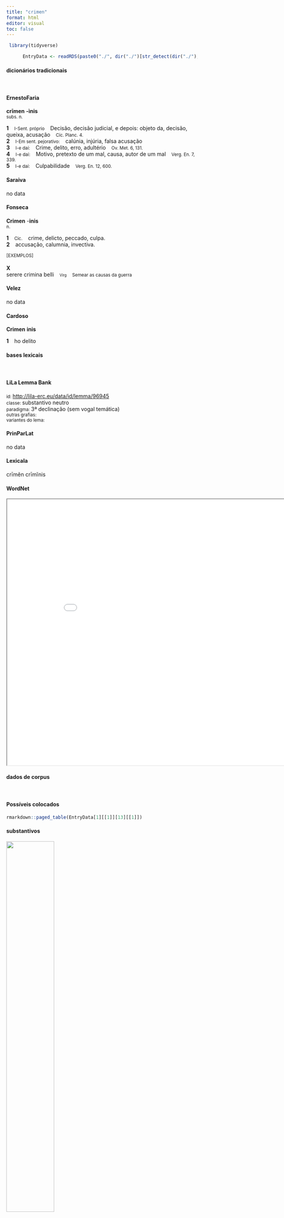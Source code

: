 ```yaml
---
title: "crimen"
format: html
editor: visual
toc: false
---
```



```r
 library(tidyverse) 

      EntryData <- readRDS(paste0("./", dir("./")[str_detect(dir("./"), "_xx99-114-105-109-101-110xx_.rds")]))

```


#### dicionários tradicionais

&emsp;




::: panel-tabset

#### ErnestoFaria

<b>crīmen</b> <b>-ìnis</b> <br> <small>subs. n.</small> <br> <small></small>   <p> <b>1</b> &ensp; <small>I-Sent. próprio</small> &ensp; Decisão, decisão judicial, e depois: objeto da, decisão, queixa, acusação &ensp; <small>Cíc. Planc. 4.</small> <br> <b>2</b> &ensp; <small>I-Em sent. pejorativo:</small> &ensp; calúnia, injúria, falsa acusação &ensp; <small></small> <br> <b>3</b> &ensp; <small>I-e daí:</small> &ensp; Crime, delito, erro, adultério &ensp; <small>Ov. Met. 6, 131.</small> <br> <b>4</b> &ensp; <small>I-e daí:</small> &ensp; Motivo, pretexto de um mal, causa, autor de um mal &ensp; <small>Verg. En. 7, 339.</small> <br> <b>5</b> &ensp; <small>I-e daí:</small> &ensp; Culpabilidade &ensp; <small>Verg. En. 12, 600.</small> </p>




#### Saraiva

no data




#### Fonseca

<b>Crimen</b> -<b>inis</b> <br> <small>n.</small>   <p> <b>1</b> &ensp; <small>Cic.</small> &ensp; crime, delicto, peccado, culpa. <br> <b>2</b> &ensp; accusação, calumnia, invectiva. </p>   <p><small>[EXEMPLOS]</small><br> <br><b>X</b><br>serere crimina belli &ensp; <small><small>Virg</small></small> &ensp; <small>Semear as causas da guerra</small> </p>




#### Velez

no data




#### Cardoso

<b>Crimen</b> <b>inis</b>   <p> <b>1</b> &ensp; ho delito </p>


:::



#### bases lexicais

&emsp;






::: panel-tabset

#### LiLa Lemma Bank

<small> id: </small> <a href=' http://lila-erc.eu/data/id/lemma/96945 ' target="_blank"> http://lila-erc.eu/data/id/lemma/96945 </a> <br>
<small> classe: </small> substantivo neutro   <br>
<small> paradigma: </small> 3ª declinação (sem vogal temática) <br>
<small> outras grafias: </small>  <br>
<small> variantes do lema: </small>  <br>





#### PrinParLat

no data




#### Lexicala

crīmĕn 
 crīmĭnis




#### WordNet

<iframe width='900' height='700' src='Media/Tree__xx99-114-105-109-101-110xx__sem_type_lexemes_pt.html'>

</iframe>


:::



#### dados de corpus

&emsp;




::: panel-tabset

#### Possíveis colocados

```r

rmarkdown::paged_table(EntryData[1][[1]][13][[1]])

```


#### substantivos

![](./Media/wordcloud__xx99-114-105-109-101-110xx__BY_collocate_scoreSUBST.webp){width=50% fig-alt='This chart plots collocate by scoreSUBST, for the headword crimen here are all the values plotted: collocate: fictus; scoreSUBST: 0. collocate: unus; scoreSUBST: 0. collocate: causa; scoreSUBST: 2. collocate: hic; scoreSUBST: 0. collocate: in; scoreSUBST: 0'}




#### adjetivos

![](./Media/wordcloud__xx99-114-105-109-101-110xx__BY_collocate_scoreADJ.webp){width=50% fig-alt='This chart plots collocate by scoreADJ, for the headword crimen here are all the values plotted: collocate: fictus; scoreADJ: 2. collocate: unus; scoreADJ: 0. collocate: causa; scoreADJ: 0. collocate: hic; scoreADJ: 0. collocate: in; scoreADJ: 0'}




#### verbos

![](./Media/wordcloud__xx99-114-105-109-101-110xx__BY_collocate_scoreVERBO.webp){width=50% fig-alt='This chart plots collocate by scoreVERBO, for the headword crimen here are all the values plotted: collocate: fictus; scoreVERBO: 0. collocate: unus; scoreVERBO: 0. collocate: causa; scoreVERBO: 0. collocate: hic; scoreVERBO: 0. collocate: in; scoreVERBO: 0'}




#### advérbios

![](./Media/wordcloud__xx99-114-105-109-101-110xx__BY_collocate_scoreADV.webp){width=50% fig-alt='This chart plots collocate by scoreADV, for the headword crimen here are all the values plotted: collocate: fictus; scoreADV: 0. collocate: unus; scoreADV: 0. collocate: causa; scoreADV: 0. collocate: hic; scoreADV: 0. collocate: in; scoreADV: 0'}




#### preposições e conjunções

![](./Media/wordcloud__xx99-114-105-109-101-110xx__BY_collocate_scoreFUNC.webp){width=50% fig-alt='This chart plots collocate by scoreFUNC, for the headword crimen here are all the values plotted: collocate: fictus; scoreFUNC: 0. collocate: unus; scoreFUNC: 0. collocate: causa; scoreFUNC: 0. collocate: hic; scoreFUNC: 0. collocate: in; scoreFUNC: 10'}


:::



::: panel-tabset

#### ExemplosTraduzidos

<p> iam <b>crimen</b> ille quaerit et causas parat <br> <small> Sen.Ag.277 <br> Agora ele busca uma acusação e prepara os motivos. <small> [JDD] </small> </small> </p>
; <p> hinc in Ligarium <b>crimen</b> oritur uel ira potius <br> <small> Cic.Lig.22 <br> Daí nasce a acusação, ou melhor, o ressentimento contra Ligário. <small> [JDD] </small> </small> </p>
; <p> <b>criminibus</b> enim coarguitur aut suspicionibus in iudicium uocatur <br> <small> Cic.Ver.2.4.104.13 <br> Pois ele é condenado por seus crimes ou é chamado a julgamento por suspeitas? <small> [JDD] </small> </small> </p>
; <p> en <b>crimen</b> en causa cur regem fugitiuus dominum seruus accuset <br> <small> Cic.Deiot.17 <br> Eis aqui a acusação, eis o motivo por que um fugitivo acusa seu rei, um escravo acusa seu dono. <small> [JDD] </small> </small> </p>
; <p> sed hoc quaero quis putat esse <b>crimen</b> fuisse in Africa <br> <small> Cic.Lig.9 <br> Mas quero saber isto: quem pensa que é crime ter estado na África? <small> [JDD] </small> </small> </p>
; <p> sunt autem duo <b>crimina</b> auri et ueneni in quibus una atque eadem persona uersatur <br> <small> Cic.Cael.30 <br> E são duas as acusações, a do ouro e a do veneno, nas quais se encontra uma única e mesma personagem. <small> [JDD] </small> </small> </p>
; <p> ad parentem sic agi solet ad iudices non fecit non cogitauit falsi testes fictum <b>crimen</b> <br> <small> Cic.Lig.30 <br> Diante de um pai se costuma atuar assim; diante dos juízes: “Não fez, não cogitou, as testemunhas, falsas, a acusação, inventada”. <small> [JDD] </small> </small> </p>





#### Frequência por autor

![](./Media/barchart__xx99-114-105-109-101-110xx__lemma_BY_author_Frequencies.webp){width=50% fig-alt='This charts plots the frequency of lemma by author_Frequencies. The Tacitus subcorpus registers the highest normalized frequency, with the value of 13.73 and an absolute frequency of 4. The Phaedrus subcorpus follows, with a normalized frequency of 7.59 and an absolute frequency of 5. the subcorpus with the least normalized frequency is Caesar with the normalized value of 0 and an absolute freqeuncy of 0. here are all the values: subcorpus: Caesar ; normalized frequency: 0 ; absolute frequency: 0. subcorpus: Cicero ; normalized frequency: 114 ; absolute frequency: 7.10174179561935. subcorpus: Horatius ; normalized frequency: 1 ; absolute frequency: 0.888020602077968. subcorpus: Ovidius ; normalized frequency: 3 ; absolute frequency: 5.14756348661633. subcorpus: Phaedrus ; normalized frequency: 5 ; absolute frequency: 7.59070897221801. subcorpus: Sallustius ; normalized frequency: 1 ; absolute frequency: 0.927557740469344. subcorpus: Seneca ; normalized frequency: 5 ; absolute frequency: 0.933166607566115. subcorpus: Suetonius ; normalized frequency: 0 ; absolute frequency: 0. subcorpus: Tacitus ; normalized frequency: 4 ; absolute frequency: 13.7315482320632. subcorpus: Vergilius ; normalized frequency: 0 ; absolute frequency: 0. subcorpus: Hieronymus ; normalized frequency: 0 ; absolute frequency: 0'}




#### Frequência por gênero

![](./Media/barchart__xx99-114-105-109-101-110xx__lemma_BY_genre_Frequencies.webp){width=50% fig-alt='This charts plots the frequency of lemma by genre_Frequencies. The Prosa.oratória subcorpus registers the highest normalized frequency, with the value of 10.75 and an absolute frequency of 112. The Poesia.lírica subcorpus follows, with a normalized frequency of 1.68 and an absolute frequency of 2. the subcorpus with the least normalized frequency is Prosa.epistolográfica with the normalized value of 0 and an absolute freqeuncy of 0. here are all the values: subcorpus: Prosa.histórica ; normalized frequency: 5 ; absolute frequency: 1.21716692227172. subcorpus: Prosa.filosófica ; normalized frequency: 3 ; absolute frequency: 0.494225795291676. subcorpus: Prosa.oratória ; normalized frequency: 112 ; absolute frequency: 10.7534108475032. subcorpus: Prosa.epistolográfica ; normalized frequency: 0 ; absolute frequency: 0. subcorpus: Poesia.lírica ; normalized frequency: 2 ; absolute frequency: 1.68251030537562. subcorpus: Poesia.didática ; normalized frequency: 7 ; absolute frequency: 5.93773856985325. subcorpus: Poesia.trágica ; normalized frequency: 4 ; absolute frequency: 3.47463516330785. subcorpus: Poesia.épica ; normalized frequency: 0 ; absolute frequency: 0. subcorpus: Prosa.ficcional ; normalized frequency: 0 ; absolute frequency: 0'}




#### Frequência por século

![](./Media/barchart__xx99-114-105-109-101-110xx__lemma_BY_period_Frequencies.webp){width=50% fig-alt='This charts plots the frequency of lemma by period_Frequencies. The II.d.C. subcorpus registers the highest normalized frequency, with the value of 10.47 and an absolute frequency of 4. The I.a.C. subcorpus follows, with a normalized frequency of 5.45 and an absolute frequency of 117. the subcorpus with the least normalized frequency is IV.d.C. with the normalized value of 0 and an absolute freqeuncy of 0. here are all the values: subcorpus: I.a.C. ; normalized frequency: 117 ; absolute frequency: 5.44565976262509. subcorpus: I.d.C. ; normalized frequency: 12 ; absolute frequency: 1.83570445158329. subcorpus: II.d.C. ; normalized frequency: 4 ; absolute frequency: 10.4712041884817. subcorpus: IV.d.C. ; normalized frequency: 0 ; absolute frequency: 0'}


:::


